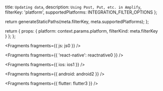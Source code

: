   title: `Updating data`,
  description: `Using Post, Put, etc. in Amplify`,
  filterKey: 'platform',
  supportedPlatforms: INTEGRATION_FILTER_OPTIONS
};



  return generateStaticPaths(meta.filterKey, meta.supportedPlatforms);
};

  return {
    props: {
      platform: context.params.platform,
      filterKind: meta.filterKey
    }
  };
};


<Fragments fragments={{ js: js0 }} />


<Fragments fragments={{ 'react-native': reactnative0 }} />


<Fragments fragments={{ ios: ios1 }} />


<Fragments fragments={{ android: android2 }} />


<Fragments fragments={{ flutter: flutter3 }} />
